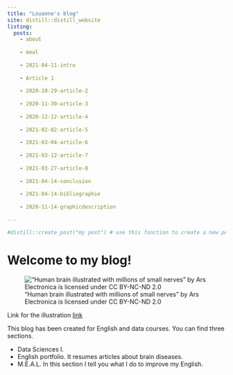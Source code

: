 ```yaml
---
title: "Louanne's blog"
site: distill::distill_website
listing: 
  posts:
    - about
    
    - meal
    
    - 2021-04-11-intro
    
    - Article 1
    
    - 2020-10-29-article-2 
    
    - 2020-11-30-article-3
    
    - 2020-12-12-article-4
    
    - 2021-02-02-article-5
    
    - 2021-03-04-article-6
    
    - 2021-03-12-article-7
    
    - 2021-03-27-article-8
    
    - 2021-04-14-conclusion
    
    - 2021-04-14-bibliographie
    
    - 2020-11-14-graphicdescription
    
---
```


```r
#distill::create_post("my post") # use this fonction to create a new post
```

# Welcome to my blog!

!["Human brain illustrated with millions of small nerves" by Ars Electronica is licensed under CC BY-NC-ND 2.0](images/cerveau.jpg) 

Link for the illustration [link](https://search.creativecommons.org/photos/6980f97b-53a0-43ee-9552-3dafda431130)

This blog has been created for English and data courses. You can find three sections.

-	Data Sciences I. 
-	English portfolio. It resumes articles about brain diseases. 
-	M.E.A.L. In this section I tell you what I do to improve my English. 

